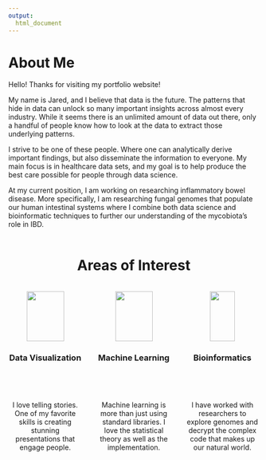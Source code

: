 ```yaml
---
output: 
  html_document
---
```


<h1>About Me</h1>

Hello! Thanks for visiting my portfolio website!

My name is Jared, and I believe that data is the future. The patterns that hide in data can unlock so many important insights across almost every industry. While it seems there is an unlimited amount of data out there, only a handful of people know how to look at the data to extract those underlying patterns.

I strive to be one of these people. Where one can analytically derive important findings, but also disseminate the information to everyone. My main focus is in healthcare data sets, and my goal is to help produce the best care possible for people through data science. 

At my current position, I am working on researching inflammatory bowel disease. More specifically, I am researching fungal genomes that populate our human intestinal systems where I combine both data science and bioinformatic techniques to further our understanding of the mycobiota's role in IBD.  
<br>
<center> <h1> Areas of Interest </h1> </center>
<br>
<style>
/* (A) FLEX CONTAINER */
.wrap-flex { display: flex; }
 
/* (B) NOT IMPORTANT - COSMETICS */
.wrap-flex > * {
  width: 33%;
}
</style>
 
<!-- (C) THE HTML -->

<div class="wrap-flex">
  <center><img src="./icons/chart-bar-solid.svg" width="75" height="100"></img></center>
  <center><img src="./icons/laptop-code-solid.svg" width="75" height="100"></img></center>
  <center><img src="./icons/dna-solid.svg" width="50" height="100"></center>
</div>



<style>
/* (A) FLEX CONTAINER */
.wrap-flex { display: flex; }
 
/* (B) NOT IMPORTANT - COSMETICS */
.wrap-flex > * {
  width: 33%;
}
</style>
 
<!-- (C) THE HTML -->
<div class="wrap-flex">
  <center><h3>Data Visualization</h3></center>
  <center><h3>Machine Learning</h3></center>
  <center><h3>Bioinformatics</h3></center>
</div>

<br>

<style>
/* (A) FLEX CONTAINER */
.wrap-flex { display: flex; gap: 30px;}
 
/* (B) NOT IMPORTANT - COSMETICS */
.wrap-flex > * {
  width: 33%;
}
</style>
 
<!-- (C) THE HTML -->
<div class="wrap-flex">
  <center><p>I love telling stories. One of my favorite skills is creating stunning presentations that engage people.</p></center>
  <center><p>Machine learning is more than just using standard libraries. I love the statistical theory as well as the implementation. </p></center>
  <center><p>I have worked with researchers to explore genomes and decrypt the complex code that makes up our natural world.</p></center>
</div>

